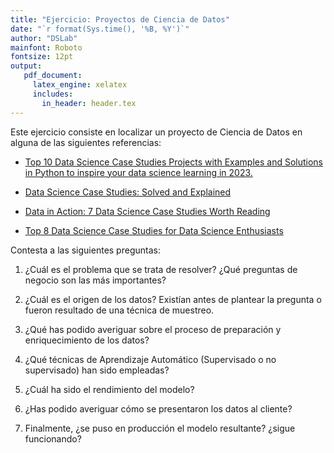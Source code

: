 ```yaml
---
title: "Ejercicio: Proyectos de Ciencia de Datos"
date: "`r format(Sys.time(), '%B, %Y')`"
author: "DSLab"
mainfont: Roboto
fontsize: 12pt
output:
   pdf_document:
     latex_engine: xelatex
     includes:
       in_header: header.tex    
---
```


Este ejercicio consiste en localizar un proyecto de Ciencia de Datos en alguna de las siguientes referencias:

-   [Top 10 Data Science Case Studies Projects with Examples and Solutions in Python to inspire your data science learning in 2023.](https://www.projectpro.io/article/data-science-case-studies-projects-with-examples-and-solutions/519)

-   [Data Science Case Studies: Solved and Explained](https://medium.com/analytics-vidhya/data-science-case-studies-solved-and-explained-7b077dc24531)

-   [Data in Action: 7 Data Science Case Studies Worth Reading](https://www.springboard.com/blog/data-science/data-science-case-studies/)

-   [Top 8 Data Science Case Studies for Data Science Enthusiasts](https://www.knowledgehut.com/blog/data-science/top-data-science-case-studies)



Contesta a las siguientes preguntas:

1.  ¿Cuál es el problema que se trata de resolver? ¿Qué preguntas de negocio son las más importantes?

2.  ¿Cuál es el origen de los datos? Existían antes de plantear la pregunta o fueron resultado de una técnica de muestreo.

3.  ¿Qué has podido averiguar sobre el proceso de preparación y enriquecimiento de los datos?

4.  ¿Qué técnicas de Aprendizaje Automático (Supervisado o no supervisado) han sido empleadas?

5.  ¿Cuál ha sido el rendimiento del modelo?

6.  ¿Has podido averiguar cómo se presentaron los datos al cliente?

7.  Finalmente, ¿se puso en producción el modelo resultante? ¿sigue funcionando?
